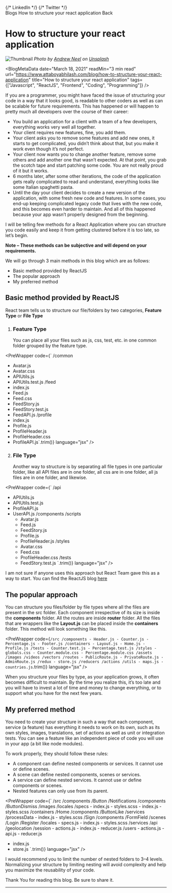 
<Meta
    title="How to structure your react application | AttaboyAbhilash"
    description="Have you ever felt confused on how your react application should be structured so that its easy for other coders to read as well as it helps in optimising your application at the same time. This blog will help you go through step by step process on how to structure you react app."
    keywords="Javascript, ReactJS, Frontend, Coding, Programming"
/>

<Head>
    {/* LinkedIn */}
    <meta
        property="og:title"
        content="How to structure your react application | AttaboyAbhilash"
    />
    <meta
        property="og:image"
        content="https://images.unsplash.com/photo-1499750310107-5fef28a66643?ixid=MXwxMjA3fDB8MHxwaG90by1wYWdlfHx8fGVufDB8fHw%3D&ixlib=rb-1.2.1&auto=format&fit=crop&w=200&q=80.jpg"
    />
    <meta
        property="og:description"
        content="Have you ever felt confused on how your react application should be structured so that its easy for other coders to read as well as it helps in optimising your application at the same time. This blog will help you go through step by step process on how to structure you react app."
    />
    <meta
        property="og:url"
        content={`https://www.attaboyabhilash.com/blog/how-to-structure-your-react-application`}
    />
    {/* Twitter */}
    <meta name="twitter:card" content="summary" />
    <meta name="twitter:site" content="@attaboyabhilash" />
    <meta
        name="twitter:title"
        content="How to structure your react application | AttaboyAbhilash"
    />
    <meta
        name="twitter:description"
        content="Have you ever felt confused on how your react application should be structured so that its easy for other coders to read as well as it helps in optimising your application at the same time. This blog will help you go through step by step process on how to structure you react app."
    />
    <meta
        name="twitter:image"
        content="https://images.unsplash.com/photo-1499750310107-5fef28a66643?ixid=MXwxMjA3fDB8MHxwaG90by1wYWdlfHx8fGVufDB8fHw%3D&ixlib=rb-1.2.1&auto=format&fit=crop&w=200&q=80.jpg"
    />
</Head>

<div className={styles.head}>
  <Breadcrumb className={styles.blog_heading2}>
    <Breadcrumb.Item>
        <Link href="/blogs">
            <a>Blogs</a>
        </Link>
    </Breadcrumb.Item>
    <Breadcrumb.Item>How to structure your react application</Breadcrumb.Item>
  </Breadcrumb>

  <Link href="/blogs">
      <a className={styles.back_link}><IoArrowBackSharp /> Back</a>
  </Link>
</div>

<div className={styles.blog_details}>

# How to structure your react application

![Thumbnail](https://images.unsplash.com/photo-1499750310107-5fef28a66643?ixid=MXwxMjA3fDB8MHxwaG90by1wYWdlfHx8fGVufDB8fHw%3D&ixlib=rb-1.2.1&auto=format&fit=crop&w=1050&q=80.jpg)
_Photo by [Andrew Neel](https://unsplash.com/@andrewtneel?utm_source=unsplash&utm_medium=referral&utm_content=creditCopyText) on [Unsplash](https://unsplash.com/?utm_source=unsplash&utm_medium=referral&utm_content=creditCopyText)_

<BlogMetaData
    date="March 18, 2021"
    readMin="3 min read"
    url="https://www.attaboyabhilash.com/blog/how-to-structure-your-react-application"
    title="How to structure your react application"
    tags={["Javascript", "ReactJS", "Frontend", "Coding", "Programming"]}
/>

If you are a programmer, you might have faced the issue of structuring your code in a way that it looks good, is readable to other coders as well as can be scalable for future requirements.
This has happened or will happen to pretty much all developers over the course of their career:

-   You build an application for a client with a team of a few developers, everything works very well all together.
-   Your client requires new features, fine, you add them.
-   Your client asks you to remove some features and add new ones, it starts to get complicated, you didn’t think about that, but you make it work even though it’s not perfect.
-   Your client now wants you to change another feature, remove some others and add another one that wasn’t expected. At that point, you grab the scotch tape and start patching some code. You are not really proud of it but it works.
-   6 months later, after some other iterations, the code of the application gets really complicated to read and understand, everything looks like some Italian spaghetti pasta.
-   Until the day your client decides to create a new version of the application, with some fresh new code and features. In some cases, you end-up keeping complicated legacy code that lives with the new code, and this becomes even harder to maintain. And all of this happened because your app wasn’t properly designed from the beginning.

I will be telling few methods for a React Application where you can structure you code easily and keep it from getting clustered before it is too late, so let’s begin.

**Note – These methods can be subjective and will depend on your requirements.**

We will go through 3 main methods in this blog which are as follows:

-   Basic method provided by ReactJS
-   The popular approach
-   My preferred method

## Basic method provided by ReactJS

React team tells us to structure our file/folders by two categories, **Feature Type** or **File Type**

1. ### Feature Type
    You can place all your files such as js, css, test, etc. in one common folder grouped by the feature type.

<PreWrapper
    code={`
/common
 - Avatar.js
 - Avatar.css
 - APIUtils.js
 - APIUtils.test.js
/feed
 - index.js
 - Feed.js
 - Feed.css
 - FeedStory.js
 - FeedStory.test.js
 - FeedAPI.js
/profile
 - index.js
 - Profile.js
 - ProfileHeader.js
 - ProfileHeader.css
 - ProfileAPI.js`.trim()}
    language="jsx"
/>

2. ### File Type
    Another way to structure is by separating all file types in one particular folder, like all API files are in one folder, all css are in one folder, all js files are in one folder, and likewise.

<PreWrapper
    code={`
/api
  - APIUtils.js
  - APIUtils.test.js
  - ProfileAPI.js
  - UserAPI.js
/components
  /scripts
    - Avatar.js
    - Feed.js
    - FeedStory.js
    - Profile.js
    - ProfileHeader.js
  /styles
    - Avatar.css
    - Feed.css
    - ProfileHeader.css
  /tests
    - FeedStory.test.js
  `.trim()}
    language="jsx"
/>

I am not sure if anyone uses this approach but React Team gave this as a way to start. You can find the ReactJS blog <a href="https://reactjs.org/docs/faq-structure.html" target="_blank">here</a>

## The popular approach

You can structure you files/folder by file types where all the files are present in the src folder. Each component irrespective of its size is inside the **components** folder. All the routes are inside **router** folder. All the files that are wrappers like the **Layout.js** can be placed inside the **containers** folder. This method will look something like this.

<PreWrapper
    code={`
  /src
  /components
    - Header.js
    - Counter.js
    - Percentage.js
    - Footer.js
  /containers
    - Layout.js
    - Home.js
    - Profile.js
  /tests
    - Counter.test.js
    - Percentage.test.js
  /styles
    - globals.css
    - Counter.module.css
    - Percentage.module.css
  /assets
    /images
    /videos
    /vectors
  /routes
    - PublicRoute.js
    - PrivateRoute.js
    - AdminRoute.js
  /redux
    - store.js
    /reducers
    /actions
  /utils
    - maps.js
    - countries.js
  `.trim()}
    language="jsx"
/>

When you structure your files by type, as your application grows, it often becomes difficult to maintain. By the time you realize this, it’s too late and you will have to invest a lot of time and money to change everything, or to support what you have for the next few years.

## My preferred method

You need to create your structure in such a way that each component, service (a feature) has everything it needs to work on its own, such as its own styles, images, translations, set of actions as well as unit or integration tests. You can see a feature like an independent piece of code you will use in your app (a bit like node modules).

To work properly, they should follow these rules:

-   A component can define nested components or services. It cannot use or define scenes.
-   A scene can define nested components, scenes or services.
-   A service can define nested services. It cannot use or define components or scenes.
-   Nested features can only use from its parent.

<PreWrapper
    code={`
  /src
  /components
    /Button
    /Notifications
      /components
        /ButtonDismiss
          /images
          /locales
          /specs
          - index.js
          - styles.scss
      - index.js
      - styles.scss
  /containers
    /Home
      /components
        /ButtonLike
      /services
        /processData
      - index.js
      - styles.scss
    /Sign
      /components
        /FormField
      /scenes
        /Login
        /Register
          /locales
          - specs.js
          - index.js
          - styles.scss
  /services
    /api
    /geolocation
    /session
      - actions.js
      - index.js
      - reducer.js
    /users
      - actions.js
      - api.js
      - reducer.js
  - index.js
  - store.js
  `.trim()}
    language="jsx"
/>

I would recommend you to limit the number of nested folders to 3–4 levels. Normalizing your structure by limiting nesting will avoid complexity and help you maximize the reusability of your code.

Thank You for reading this blog. Be sure to share it.

---

<div className={styles.tags}>
    <Tags
        tags={["Javascript", "ReactJS", "Frontend", "Coding", "Programming"]}
    />
</div>

</div>

